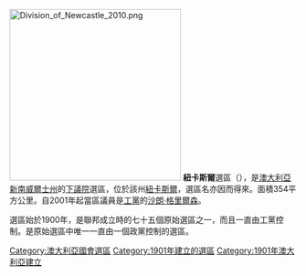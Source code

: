 {{NoteTA
|1=zh:紐卡斯爾; zh-hans:纽卡斯尔; zh-tw:新堡; zh-hk:紐卡素;
}}
{{Unreferenced |time=2010-09-13T09:35:39+00:00 }}
[[File:Division_of_Newcastle_2010.png|300px]]
'''紐卡斯爾'''選區（{{lang-en|Division of Newcastle}}），是[[澳大利亞|澳大利亞]][[新南威爾士州|新南威爾士州]]的[[澳大利亞下議院|下議院]]選區，位於該州[[紐卡斯爾_(新南威爾斯)|紐卡斯爾]]，選區名亦因而得來。面積354平方公里。自2001年起當區議員是[[澳大利亞工黨|工黨]]的[[沙朗·格里爾森|沙朗·格里爾森]]。

選區始於1900年，是聯邦成立時的七十五個原始選區之一，而且一直由工黨控制。是原始選區中唯一一直由一個政黨控制的選區。

{{DEFAULTSORT:Newcastle}}
[[Category:澳大利亞國會選區|Category:澳大利亞國會選區]]
[[Category:1901年建立的選區|Category:1901年建立的選區]]
[[Category:1901年澳大利亞建立|Category:1901年澳大利亞建立]]